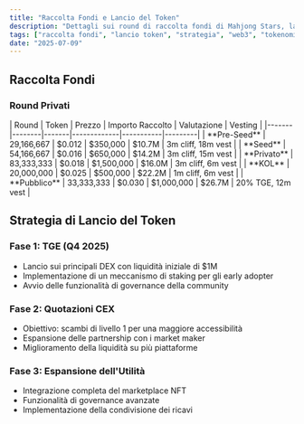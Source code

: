 ```yaml
---
title: "Raccolta Fondi e Lancio del Token"
description: "Dettagli sui round di raccolta fondi di Mahjong Stars, la strategia di lancio del token e il lancio graduale di $TILE."
tags: ["raccolta fondi", "lancio token", "strategia", "web3", "tokenomics"]
date: "2025-07-09"
---
```



## Raccolta Fondi

### Round Privati

<Card className='mt-4 w-fit'>
| Round | Token | Prezzo | Importo Raccolto | Valutazione | Vesting |
|-------|--------|-------|-------------|-----------|---------|
| **Pre-Seed** | 29,166,667 | $0.012 | $350,000 | $10.7M | 3m cliff, 18m vest |
| **Seed** | 54,166,667 | $0.016 | $650,000 | $14.2M | 3m cliff, 15m vest |
| **Privato** | 83,333,333 | $0.018 | $1,500,000 | $16.0M | 3m cliff, 6m vest |
| **KOL** | 20,000,000 | $0.025 | $500,000 | $22.2M | 1m cliff, 6m vest |
| **Pubblico** | 33,333,333 | $0.030 | $1,000,000 | $26.7M | 20% TGE, 12m vest |
</Card>

## Strategia di Lancio del Token

### Fase 1: TGE (Q4 2025)
- Lancio sui principali DEX con liquidità iniziale di $1M
- Implementazione di un meccanismo di staking per gli early adopter
- Avvio delle funzionalità di governance della community

### Fase 2: Quotazioni CEX
- Obiettivo: scambi di livello 1 per una maggiore accessibilità
- Espansione delle partnership con i market maker
- Miglioramento della liquidità su più piattaforme

### Fase 3: Espansione dell'Utilità
- Integrazione completa del marketplace NFT
- Funzionalità di governance avanzate
- Implementazione della condivisione dei ricavi